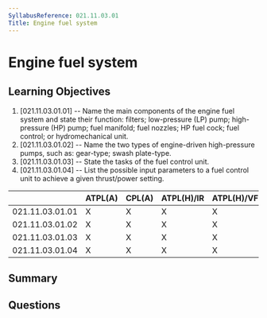 ```yaml
---
SyllabusReference: 021.11.03.01
Title: Engine fuel system
---
```


# Engine fuel system

## Learning Objectives

1. [021.11.03.01.01] -- Name the main components of the engine fuel system and
   state their function: filters; low-pressure (LP) pump; high-pressure (HP)
   pump; fuel manifold; fuel nozzles; HP fuel cock; fuel control; or
   hydromechanical unit.
2. [021.11.03.01.02] -- Name the two types of engine-driven high-pressure pumps,
   such as: gear-type; swash plate-type.
3. [021.11.03.01.03] -- State the tasks of the fuel control unit.
4. [021.11.03.01.04] -- List the possible input parameters to a fuel control
   unit to achieve a given thrust/power setting.

|                 | ATPL(A) | CPL(A) | ATPL(H)/IR | ATPL(H)/VFR | CPL(H) | IR  | CBIR(A) |
| --------------- | ------- | ------ | ---------- | ----------- | ------ | --- | ------- |
| 021.11.03.01.01 | X       | X      | X          | X           | X      |     |         |
| 021.11.03.01.02 | X       | X      | X          | X           | X      |     |         |
| 021.11.03.01.03 | X       | X      | X          | X           | X      |     |         |
| 021.11.03.01.04 | X       | X      | X          | X           | X      |     |         |

## Summary

## Questions
